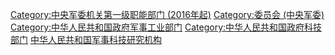 {{Catmore}}

[[Category:中央军委机关第一级职能部门_(2016年起)|Category:中央军委机关第一级职能部门 (2016年起)]]
[[Category:委员会_(中央军委)|Category:委员会 (中央军委)]]
[[Category:中华人民共和国政府军事工业部门|Category:中华人民共和国政府军事工业部门]]
[[Category:中华人民共和国政府科技部门|Category:中华人民共和国政府科技部门]]
[[Category:中华人民共和国军事科技研究机构|]]